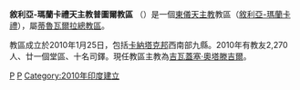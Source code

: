 {{Infobox Roman Catholic diocese
|Roman Catholic Diocese of=敘利亞-瑪蘭卡禮天主教<br>普圖爾教區
|Latin name of diocese= Eparchia Puthurensis
|image=
|caption=
|location= [[印度|印度]]
|territory=[[卡納塔克邦|卡納塔克邦]]西南部九縣
|population=2,270
|rite=[[敘利亞禮|敘利亞禮]]
|eastern church=[[敘利亞-瑪蘭卡禮天主教會|敘利亞-瑪蘭卡禮天主教會]]
|patron=
|province=蒂魯瓦爾拉
|established= 2010年
|cathedral=[[聖若瑟主教座堂_(普圖爾)|聖若瑟主教座堂]]
|co-cathedral=
|leadership= 主教
|website=
|pope=
|patriarch=
|metropolitan=
|major archbishop=
|ordinary= 吉瓦蓋塞‧奧塔滕吉爾
|coadjutor archbishop=
|coadjutor bishop=
|auxiliary=
|emeritus=
}}

'''敘利亞-瑪蘭卡禮天主教普圖爾教區''' （{{lang-la|Eparchia Puthurensis}}）是一個[[東儀天主教|東儀天主教]]教區（[[敘利亞-瑪蘭卡禮天主教會|敘利亞-瑪蘭卡禮]]），屬[[敘利亞-瑪蘭卡禮天主教蒂魯瓦爾拉總教區|蒂魯瓦爾拉總教區]]。

教區成立於2010年1月25日，包括[[卡納塔克邦|卡納塔克邦]]西南部九縣。2010年有教友2,270人、廿一個堂區、十名司鐸。現任教區主教為[[吉瓦蓋塞‧奧塔滕吉爾|吉瓦蓋塞‧奧塔滕吉爾]]。

{{敘利亞-瑪蘭卡禮天主教會教區}}
[[Category:印度天主教教區|P]]
[[Category:敘利亞-瑪蘭卡禮天主教教區|P]]
[[Category:2010年印度建立|Category:2010年印度建立]]